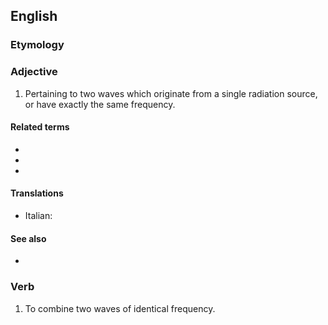 ==English==

===Etymology===
{{confix|en|homo|dyne}}

===Adjective===
{{en-adj|-}}

# {{lb|en|physics|of radiation}} Pertaining to two waves which originate from a single radiation source, or have exactly the same frequency.

====Related terms====
* {{l|en|heterodyne}}
* {{l|en|intradyne}}
* {{l|en|synchrodyne}}

====Translations====
* Italian: {{t|it|omodina}}

====See also====
* {{pedialite|homodyne detection}}

===Verb===
{{en-verb}}

# To combine two waves of identical frequency.